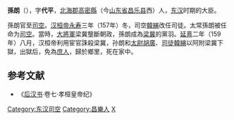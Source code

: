 {{For|[[孫堅|孫堅]]庶子|孫朗}} 
'''孫朗'''（{{bd|？||？|catIdx=S孫}}），字'''代平'''，[[北海郡|北海郡]][[高密縣|高密縣]]（今[[山东省|山东省]][[昌乐县|昌乐县]]西）人，[[东汉|东汉]]时期的大臣。

孫朗官至[[司空|司空]]。[[汉桓帝|汉桓帝]][[永寿_(汉桓帝)|永寿]]三年（157年）冬，司空[[韓縯|韓縯]]改任司徒。太常孫朗被任命为[[司空|司空]]。當時，[[大将军_(东亚)|大將軍]]梁冀壟斷朝政，孫朗成為[[梁冀|梁冀]]的黨羽。[[延熹|延熹]]二年（159年）八月，汉桓帝利用宦官誅殺梁冀，孙朗和[[太尉|太尉]][[胡广_(汉朝)|胡廣]]、[[司徒|司徒]][[韓縯|韓縯]]以阿附梁冀下獄，出獄后，免為[[庶人|庶人]]，歸於鄉里，死在家中。

{{东汉大司空司空}}

==参考文献==
*《[[后汉书|后汉书]]·卷七·孝桓皇帝纪》

{{DEFAULTSORT:S孫}}
[[Category:东汉司空|Category:东汉司空]]
[[Category:昌樂人|Category:昌樂人]]
[[Category:吴姓|X]]